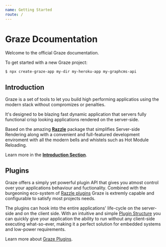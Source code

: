 ```yaml
---
name: Getting Started
route: /
---
```

# Graze Dcoumentation

Welcome to the official Graze documentation.

To get started with a new Graze project:

```sh
$ npx create-graze-app my-dir my-heroku-app my-graphcms-api
```

## Introduction

Graze is a set of tools to let you build high performing applicatios using the modern stack without compromizes or penalties.

It's designed to be blazing fast dynamic application that servers fully functional crisp looking applications rendered on the server-side.

Based on the amazing [**Razzle**](https://github.com/jaredpalmer/razzle/) package that simplifies Server-side Rendering along with a convenient and full-featured development enviroment with all the modern bells and whistels such as Hot Module Reloading.

Learn more in the [**Introduction Section**](/introduction).

## Plugins

Graze offers a simply yet powerful plugin API that gives you atmost control over your applications behaviour and fuctionality. Combined with the burgeoning eco-system of [Razzle plugins](https://www.npmjs.com/search?q=razzle-plugin) Graze is extremly capable and configurable to satisfy most projects needs.

The plugins can hook into the entire applications' life-cycle on the server-side and on the client side. With an intuitive and simple [Plugin Structure](/plugins#plugin-structure) you can quickly give your application the ability to run without any client-side executing what-so-ever, making it a perfect solution for embedded systems and low-power requirements.

Learn more about [Graze Plugins](/plugins).